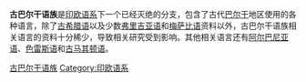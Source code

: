 {{Multiple issues|
{{Expand language|1=en|time=2021-10-11T06:47:22+00:00}}
{{Unreferenced|time=2021-10-11T06:47:22+00:00}}
}}
{{印歐學}}

'''古巴尔干语族'''是[[印欧语系|印欧语系]]下一个已经灭绝的分支，包含了古代[[巴尔干|巴尔干]]地区使用的各种语言，除了[[古希腊语|古希腊语]]以及少数[[弗里吉亚语|弗里吉亚语]]和[[梅萨比语|梅萨比语]]资料以外，古巴尔干语族相关语言的资料十分稀少，导致相关研究受到影响。其他相关语言还有[[阿尔巴尼亚语|阿尔巴尼亚语]]、[[色雷斯语|色雷斯语]]和[[古马其顿语|古马其顿语]]。

[[Category:古巴尔干语族|]]
[[Category:印欧语系|Category:印欧语系]]